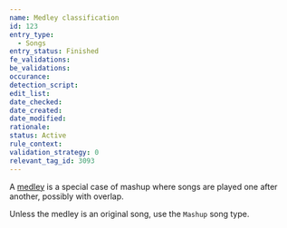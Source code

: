```yaml
---
name: Medley classification
id: 123
entry_type:
  - Songs
entry_status: Finished
fe_validations:
be_validations:
occurance:
detection_script:
edit_list:
date_checked:
date_created:
date_modified:
rationale:
status: Active
rule_context:
validation_strategy: 0
relevant_tag_id: 3093
---
```


A [medley](https://vocadb.net/T/3093) is a special case of mashup where songs are played one after another, possibly with overlap.

Unless the medley is an original song, use the `Mashup` song type.